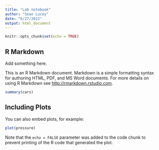 ```yaml
---
title: "Lab notebook"
author: "Sean Lucey"
date: "6/27/2022"
output: html_document
---
```



```r
knitr::opts_chunk$set(echo = TRUE)
```

## R Markdown

Add something here.

This is an R Markdown document. Markdown is a simple formatting syntax for authoring HTML, PDF, and MS Word documents. For more details on using R Markdown see <http://rmarkdown.rstudio.com>.



```r
summary(cars)
```

## Including Plots

You can also embed plots, for example:

```r
plot(pressure)
```

Note that the `echo = FALSE` parameter was added to the code chunk to prevent printing of the R code that generated the plot.
